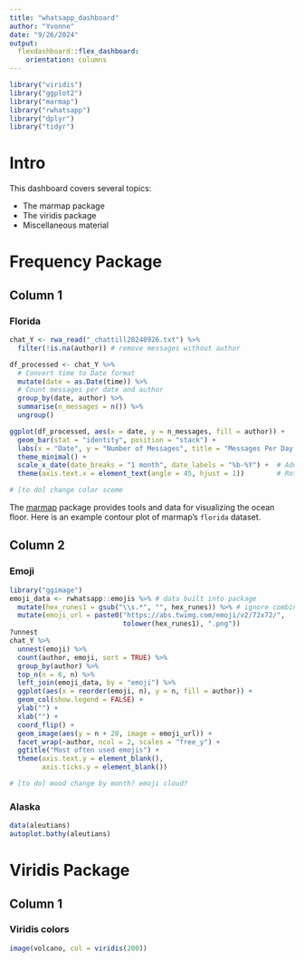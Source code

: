 ```yaml
---
title: "whatsapp_dashboard"
author: "Yvonne"
date: "9/26/2024"
output: 
  flexdashboard::flex_dashboard:
    orientation: columns
---
```

  
```r
library("viridis")
library("ggplot2")
library("marmap")
library("rwhatsapp")
library("dplyr")
library("tidyr")
```

# Intro {.sidebar}

This dashboard covers several topics:

-   The marmap package
-   The viridis package
-   Miscellaneous material

# Frequency Package

## Column 1

### Florida

```r

chat_Y <- rwa_read("_chattill20240926.txt") %>% 
  filter(!is.na(author)) # remove messages without author

df_processed <- chat_Y %>%
  # Convert time to Date format
  mutate(date = as.Date(time)) %>%
  # Count messages per date and author
  group_by(date, author) %>%
  summarise(n_messages = n()) %>%
  ungroup()

ggplot(df_processed, aes(x = date, y = n_messages, fill = author)) +
  geom_bar(stat = "identity", position = "stack") +
  labs(x = "Date", y = "Number of Messages", title = "Messages Per Day by Author") +
  theme_minimal() +
  scale_x_date(date_breaks = "1 month", date_labels = "%b-%Y") +  # Add labels for each month
  theme(axis.text.x = element_text(angle = 45, hjust = 1))        # Rotate x-axis labels

# [to do] change color sceme 
```

The [marmap](https://cran.r-project.org/web/packages/marmap/index.html) package provides tools and data for visualizing the ocean floor. Here is an example contour plot of marmap's `florida` dataset.

## Column 2

### Emoji

```r
library("ggimage")
emoji_data <- rwhatsapp::emojis %>% # data built into package
  mutate(hex_runes1 = gsub("\\s.*", "", hex_runes)) %>% # ignore combined emojis
  mutate(emoji_url = paste0("https://abs.twimg.com/emoji/v2/72x72/", 
                            tolower(hex_runes1), ".png"))
?unnest
chat_Y %>%
  unnest(emoji) %>%
  count(author, emoji, sort = TRUE) %>%
  group_by(author) %>%
  top_n(n = 6, n) %>%
  left_join(emoji_data, by = "emoji") %>% 
  ggplot(aes(x = reorder(emoji, n), y = n, fill = author)) +
  geom_col(show.legend = FALSE) +
  ylab("") +
  xlab("") +
  coord_flip() +
  geom_image(aes(y = n + 20, image = emoji_url)) +
  facet_wrap(~author, ncol = 2, scales = "free_y") +
  ggtitle("Most often used emojis") +
  theme(axis.text.y = element_blank(),
        axis.ticks.y = element_blank())

# [to do] mood change by month? emoji cloud?
```

### Alaska

```r
data(aleutians)
autoplot.bathy(aleutians)
```

# Viridis Package

## Column 1

### Viridis colors

```r
image(volcano, col = viridis(200))
```